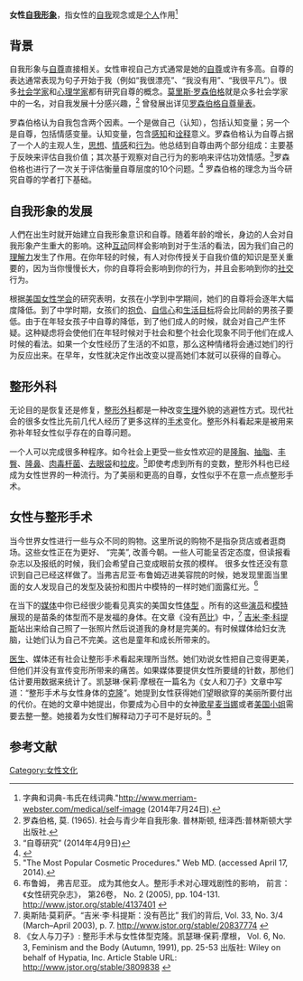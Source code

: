 {{inappropriate person|time=2018-10-20T08:30:05+00:00}}
{{lead section|time=2018-10-20T08:27:27+00:00}}
'''女性[[自我形象|自我形象]]'''，指女性的[[自我|自我]]观念或是[[个人|个人]]作用<ref>字典和词典-韦氏在线词典."http://www.merriam-webster.com/medical/self-image {{Wayback|url=http://www.merriam-webster.com/medical/self-image |date=20141129191630 }} (2014年7月24日).</ref> 

== 背景 ==
自我形象与[[自尊|自尊]]直接相关。女性审视自己方式通常是她的[[自尊|自尊]]或许有多高。自尊的表达通常表现为句子开始于我（例如“我很漂亮”、“我没有用”、“我很平凡”）。很多[[社会学家|社会学家]]和[[心理学家|心理学家]]都有研究自尊的概念。[[莫里斯·罗森伯格|莫里斯·罗森伯格]]就是众多社会学家中的一名，对自我发展十分感兴趣，<ref>罗森伯格, 莫. (1965). 社会与青少年自我形象. 普林斯顿, 纽泽西:普林斯顿大学出版社.</ref> 曾發展出详见[[罗森伯格自尊量表|罗森伯格自尊量表]]。

罗森伯格认为自我包含两个因素。一个是做自己（认知），包括认知变量；另一个是自尊，包括情感变量。认知变量，包含[[感知|感知]]和[[诠释|诠释]]意义。罗森伯格认为自尊占据了一个人的主观人生，[[思想|思想]]、[[情感|情感]]和[[行为|行为]]。他总结到自尊由两个部分组成：主要基于反映来评估自我价值；其次基于观察对自己行为的影响来评估功效情感。<ref>“自尊研究” {{cite web |url=http://www.self-esteem-international.org/content/5a-research.htm |title=存档副本 |accessdate=2014-11-18 |deadurl=yes |archiveurl=https://web.archive.org/web/20150924100220/http://www.self-esteem-international.org/content/5a-research.htm |archivedate=2015-09-24 }} (2014年4月9日)</ref>罗森伯格也进行了一次关于评估衡量自尊层度的10个问题。<ref>{{Cite web |url=http://www.wwnorton.com/college/psych/psychsci/media/rosenberg.htm |title=存档副本 |accessdate=2014-11-18 |archive-date=2014-11-01 |archive-url=https://web.archive.org/web/20141101093145/http://www.wwnorton.com/college/psych/psychsci/media/rosenberg.htm |dead-url=no }}</ref> 罗森伯格的理念为当今研究自尊的学者打下基础。

== 自我形象的发展 ==
人們在出生时就开始建立自我形象意识和自尊。随着年龄的增长，身边的人会对自我形象产生重大的影响。这种[[互动|互动]]同样会影响到对于生活的看法，因为我们自己的[[理解力|理解力]]发生了作用。在你年轻的时候，有人对你传授关于自我价值的知识是至关重要的，因为当你慢慢长大，你的自尊将会影响到你的行为，并且会影响到你的[[社交|社交]]行为。

根据[[美国女性学会|美国女性学会]]的研究表明，女孩在小学到中学期间，她们的自尊将会逐年大幅度降低。到了中学时期，女孩们的[[抱负|抱负]]、[[自信心|自信心]]和[[生活|生活]][[目标|目标]]将会比同龄的男孩子要低。由于在年轻女孩子中自尊的降低，到了他们成人的时候，就会对自己产生怀疑。这种疑虑将会使他们在年轻时候对于社会和整个社会化现象不同于他们在成人时候的看法。如果一个女性经历了生活的不如意，那么这种情绪将会通过她们的行为反应出来。在早年，女性就决定作出改变以提高她们本就可以获得的自尊心。

== 整形外科 ==
无论目的是恢复还是修复，[[整形外科|整形外科]]都是一种改变[[生理|生理]]外貌的逃避性方式。现代社会的很多女性比先前几代人经历了更多这样的[[手术|手术]]变化。整形外科看起来是被用来弥补年轻女性似乎存在的自尊问题。

一个人可以完成很多种程序。如今社会上更受一些女性欢迎的是[[隆胸|隆胸]]、[[抽脂|抽脂]]、[[丰臀|丰臀]]、[[隆鼻|隆鼻]]、[[肉毒杆菌|肉毒杆菌]]、[[去眼袋|去眼袋]]和[[拉皮|拉皮]]。<ref>"The Most Popular Cosmetic Procedures." Web MD. {{cite web |url=http://www.webmd.com/beauty/treatments/most-popular-cosmetic-procedures |title=存档副本 |accessdate=2015-09-12 |deadurl=yes |archiveurl=https://web.archive.org/web/20150910172447/http://www.webmd.com/beauty/treatments/most-popular-cosmetic-procedures |archivedate=2015-09-10 }} (accessed April 17, 2014).</ref>即使考虑到所有的变数，整形外科也已经成为女性世界的一种流行。为了美丽和更高的自尊，女性似乎不在意一点点整形手术。

== 女性与整形手术==
当今世界女性进行一些与众不同的购物。这里所说的购物不是指杂货店或者逛商场。这些女性正在为更好、 “完美”, 改善今朝。一些人可能呈否定态度，但读报看杂志以及报纸的时候，我们会希望自己变成眼前女孩的模样。  很多女性还没有意识到自己已经这样做了。当弗吉尼亚·布鲁姆迈进美容院的时候，她发现里面当里面的女人发现自己的发型及装扮和图片中模特的一样时她们面露红光。<ref>布鲁姆， 弗吉尼亚。 成为其他女人。整形手术对心理戏剧性的影响， 前言：《女性研究杂志》，  第26卷， No. 2 (2005), pp. 104-131. http://www.jstor.org/stable/4137401 {{Wayback|url=http://www.jstor.org/stable/4137401 |date=20181001125511 }}</ref>

在当下的[[媒体|媒体]]中你已经很少能看见真实的美国女性[[体型|体型]] 。所有的这些[[演员|演员]]和[[模特|模特]]展现的是苗条的体型而不是发福的身体。在文章《没有[[芭比|芭比]]》中，<ref>奥斯陆·莫莉萨。“吉米·李·科提斯：没有芭比” 我们的背后, Vol. 33, No. 3/4 (March–April 2003), p. 7.  http://www.jstor.org/stable/20837774 {{Wayback|url=http://www.jstor.org/stable/20837774 |date=20160313075510 }}</ref> [[吉米·李·科提斯|吉米·李·科提斯]]站出来给自己照了一张照片然后说道我的身材是完美的。有时候媒体给妇女洗脑，让她们认为自己不完美。这也是童年和成长所带来的。

[[医生|医生]]、媒体还有社会让整形手术看起来理所当然。她们劝说女性把自己变得更美，但他们并没有宣传变形所带来的痛苦。如果媒体要提供女性所要缝的针数，那他们估计要用数据来统计了。凯瑟琳·保莉·摩根在一篇名为《女人和刀子》文章中写道：“整形手术与女性身体的[[克隆|克隆]]”。她提到女性获得她们望眼欲穿的美丽所要付出的代价。在她的文章中她提出，你要成为心目中的女神[[歌星麦当娜|歌星麦当娜]]或者[[美国小姐|美国小姐]]需要去整一整。她接着为女性们解释动刀子可不是好玩的。<ref>《女人与刀子》: 整形手术与女性体型克隆。凯瑟琳·保莉·摩根， Vol. 6, No. 3, Feminism and the Body (Autumn, 1991), pp. 25-53 出版社: Wiley on behalf of Hypatia, Inc. Article Stable URL: http://www.jstor.org/stable/3809838 {{Wayback|url=http://www.jstor.org/stable/3809838 |date=20150714010119 }}</ref>

==参考文献==
{{reflist}}

[[Category:女性文化|Category:女性文化]]